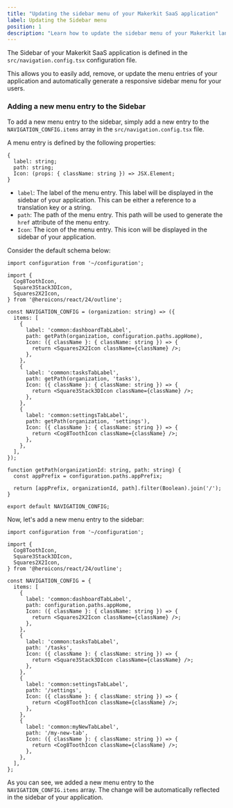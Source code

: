 ```yaml
---
title: "Updating the sidebar menu of your Makerkit SaaS application"
label: Updating the Sidebar menu
position: 1
description: "Learn how to update the sidebar menu of your Makerkit landing pages"
---
```


The Sidebar of your Makerkit SaaS application is defined in the `src/navigation.config.tsx` configuration file.

This allows you to easily add, remove, or update the menu entries of your application and automatically generate a responsive sidebar menu for your users.

### Adding a new menu entry to the Sidebar

To add a new menu entry to the sidebar, simply add a new entry to the `NAVIGATION_CONFIG.items` array in the `src/navigation.config.tsx` file.

A menu entry is defined by the following properties:
```tsx
{
  label: string;
  path: string;
  Icon: (props: { className: string }) => JSX.Element;
}
```

- `label`: The label of the menu entry. This label will be displayed in the sidebar of your application. This can be either a reference to a translation key or a string.
- `path`: The path of the menu entry. This path will be used to generate the `href` attribute of the menu entry.
- `Icon`: The icon of the menu entry. This icon will be displayed in the sidebar of your application.

Consider the default schema below:

```tsx
import configuration from '~/configuration';

import {
  Cog8ToothIcon,
  Square3Stack3DIcon,
  Squares2X2Icon,
} from '@heroicons/react/24/outline';

const NAVIGATION_CONFIG = (organization: string) => ({
  items: [
    {
      label: 'common:dashboardTabLabel',
      path: getPath(organization, configuration.paths.appHome),
      Icon: ({ className }: { className: string }) => {
        return <Squares2X2Icon className={className} />;
      },
    },
    {
      label: 'common:tasksTabLabel',
      path: getPath(organization, 'tasks'),
      Icon: ({ className }: { className: string }) => {
        return <Square3Stack3DIcon className={className} />;
      },
    },
    {
      label: 'common:settingsTabLabel',
      path: getPath(organization, 'settings'),
      Icon: ({ className }: { className: string }) => {
        return <Cog8ToothIcon className={className} />;
      },
    },
  ],
});

function getPath(organizationId: string, path: string) {
  const appPrefix = configuration.paths.appPrefix;

  return [appPrefix, organizationId, path].filter(Boolean).join('/');
}

export default NAVIGATION_CONFIG;
```

Now, let's add a new menu entry to the sidebar:

```tsx {32-37}
import configuration from '~/configuration';

import {
  Cog8ToothIcon,
  Square3Stack3DIcon,
  Squares2X2Icon,
} from '@heroicons/react/24/outline';

const NAVIGATION_CONFIG = {
  items: [
    {
      label: 'common:dashboardTabLabel',
      path: configuration.paths.appHome,
      Icon: ({ className }: { className: string }) => {
        return <Squares2X2Icon className={className} />;
      },
    },
    {
      label: 'common:tasksTabLabel',
      path: '/tasks',
      Icon: ({ className }: { className: string }) => {
        return <Square3Stack3DIcon className={className} />;
      },
    },
    {
      label: 'common:settingsTabLabel',
      path: '/settings',
      Icon: ({ className }: { className: string }) => {
        return <Cog8ToothIcon className={className} />;
      },
    },
    {
      label: 'common:myNewTabLabel',
      path: '/my-new-tab',
      Icon: ({ className }: { className: string }) => {
        return <Cog8ToothIcon className={className} />;
      },
    },
  ],
};
```

As you can see, we added a new menu entry to the `NAVIGATION_CONFIG.items` array. The change will be automatically reflected in the sidebar of your application.